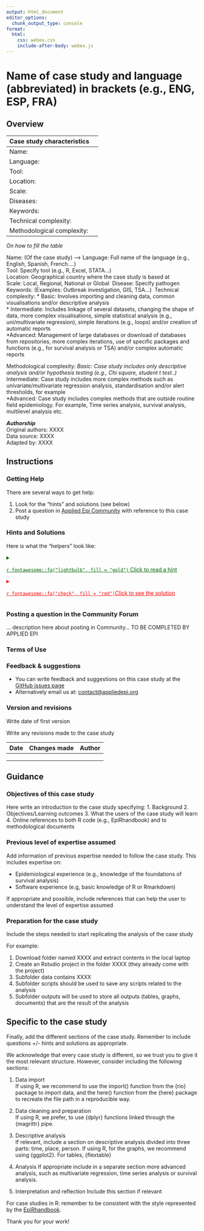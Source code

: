 ```yaml
---
output: html_document
editor_options: 
  chunk_output_type: console
format: 
  html: 
    css: webex.css
    include-after-body: webex.js
---
```


<!-- Some considerations about about this quarto template 
-   Text within \<! \> will not show in your final document.
    -   The other parts such as slashes (///), dashes (-) and tildes (\~) are just aesthetic
    -   These comments are used to explain the code chunks.\
    -   We refer to functions in curly brackets, e.g. {dplyr} and functions end in brackets, e.g. count()\
    -   This comment will not show up when you knit the document.\
    -   You can delete them if you want.\ -->


<!--Below insert the name of the Case study. In curly brackets is the section reference name to be cross-references throughout the book -->



# Name of case study and language (abbreviated) in brackets (e.g., ENG, ESP, FRA) {.unnumbered}    

## Overview {.unnumbered}



|**Case study characteristics**|      |
|------------------------------|:-----|
| Name:                     |      |
| Language:                 |      |
| Tool:                     |      | 
| Location:                 |      |
| Scale:                    |      | 
| Diseases:                 |      | 
| Keywords:                 |      | 
| Technical complexity:     |      | 
| Methodological complexity:|      | 
 

*On how to fill the table*

Name: (Of the case study)\ -->
Language: Full name of the language (e.g., English, Spanish, French....)\
Tool: Specify tool (e.g., R, Excel, STATA...)\
Location: Geographical country where the case study is based at \
Scale: Local, Regional, National or Global\ 
Disease: Specify pathogen\ 
Keywords:  (Examples: Outbreak investigation, GIS, TSA...)\ 
Technical complexity: 
  * Basic: Involves importing and cleaning data, common visualisations and/or descriptive analysis\
  * Intermediate: Includes linkage of several datasets, changing the shape of data, more complex visualisations, simple statistical analysis (e.g., uni/multivariate regression), simple iterations (e.g., loops) and/or creation of automatic reports\
  *Advanced: Management of large databases or download of databases from repositories, more complex iterations, use of specific packages and functions (e.g., for survival analysis or TSA) and/or complex automatic reports\
  
Methodological complexity:
  *Basic: Case study includes only descriptive analysis and/or hypothesis testing (e.g., Chi square, student t test..)\
  *Intermediate: Case study includes more complex methods such as univariate/multivariate regression analysis, standardisation and/or alert thresholds, for example\
  *Advanced: Case study includes complex methods that are outside routine field epidemiology. For example, Time series analysis, survival analysis, multilevel analysis etc.\

***Authorship***\
Original authors:   XXXX\
Data source: XXXX\
Adapted by: XXXX\

## Instructions

### Getting Help

There are several ways to get help:

1)  Look for the "hints" and solutions (see below)
2)  Post a question in [Applied Epi Community](www.community.appliedepi.org) with reference to this case study



### Hints and Solutions

Here is what the "helpers" look like:

<!--Note that this is the way of including hints and explanations to the solutions -->



```{=html}
<!--
NOTE: Below is the hint (all within details tags collapsed)
-->
```
<details>

<summary style="text-decoration: underline; color: darkgreen;">

`r fontawesome::fa("lightbulb", fill = "gold")` Click to read a hint

</summary>

</br>

Here you will see a helpful hint!

</br>

</details>

```{=html}
<!--
NOTE: Below is the solution (all within details tags collapsed)
-->
```
<details>

<summary style="text-decoration: underline; color: red;">

`r fontawesome::fa("check", fill = "red")`Click to see the solution

</summary>

</br>

```r
ebola_linelist %>% 
  filter(
    age > 25,
    district == "Bolo"
  )
```

Here is more explanation about why the solution works.

</br>

</details>

```{=html}
<!--
NOTE: End of solution
-->
```

<!-- NOTE ABOUT SOLUTIONS: When using {webexercises} the solution will be automatically highlighted, so you can change (if appropriate) the feature "Click here to see the solution" to  "Click here to see the explanation of the solution" -->


### Posting a question in the Community Forum

... description here about posting in Community... TO BE COMPLETED BY APPLIED EPI



### Terms of Use

<!-- Describe the licencing and other appropriate information about Terms of use or any other disclaimer -->

###  Feedback & suggestions

-   You can write feedback and suggestions on this case study at the
    [GitHub issues
    page](https://github.com/appliedepi/case_studies)
-   Alternatively email us at:
    [contact\@appliedepi.org](mailto:contact@appliedepi.org)




\pagebreak

### Version and revisions

Write date of first version

Write any revisions made to the case study

| Date    | Changes made | Author| 
|---------|:-------------|-------:|
|         |              |        |
|         |              |        |
|         |              |        |

\pagebreak


## Guidance

### Objectives of this case study 

Here write an introduction to the case study specifying:
      1. Background
      2. Objectives/Learning outcomes
      3. What the users of the case study will learn
      4. Online references to both R code (e.g., EpiRhandbook) and to methodological documents
      

### Previous level of expertise assumed

Add information of previous expertise needed to follow the case study. This includes expertise on:

* Epidemiological experience (e.g., knowledge of the foundations of survival analysis)
* Software experience (e.g, basic knowledge of R or Rmarkdown)

If appropriate and possible, include references  that can help the user to understand the level of expertise assumed


### Preparation for the case study

Include the steps needed to start replicating the analysis of the case study

For example:

1. Download folder named XXXX and extract contents in the local laptop
2. Create an Rstudio project in the folder XXXX (they already come with the project)
3. Subfolder data contains XXXX
4. Subfolder scripts should be used to save any scripts related to the analysis
5. Subfolder outputs will be used to store all outputs (tables, graphs, documents) that are the result of the analysis



## Specific to the case study

Finally, add the different sections of the case study. Remember to include questions +/- hints and solutions as appropriate. 

We acknowledge that every case study is different, so we trust you to give it the most relevant structure. However, consider including the following sections:

1. Data import\
If using R, we recommend to use the import() function from the {rio} package to import data, and the here() function from the {here} package to recreate the file path in a reproducible way.

2. Data cleaning and preparation\
If using R, we prefer, to use {dplyr} functions linked through the {magrittr} pipe. 

3. Descriptive analysis\
If relevant, include a section on descriptive analysis divided into three parts: time, place, person. If using R, for the graphs, we recommend using {ggplot2}. For tables, {flextable}

4. Analysis
If appropriate include in a separate section more advanced analysis, such as multivariate regression, time series analysis or survival analysis.

5. Interpretation and reflection
Include this section if relevant


For case studies in R: remember to be consistent with the style represented by the [EpiRhandbook](https://epirhandbook.com/en/).

Thank you for your work!
